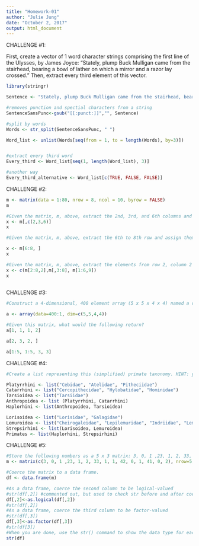 ```yaml
---
title: "Homework-01"
author: "Julie Jung"
date: "October 2, 2017"
output: html_document
---
```


CHALLENGE #1: 

First, create a vector of 1 word character strings comprising the first line of the Ulysses, by James Joyce: “Stately, plump Buck Mulligan came from the stairhead, bearing a bowl of lather on which a mirror and a razor lay crossed.” Then, extract every third element of this vector.

```r
library(stringr)

Sentence <- "Stately, plump Buck Mulligan came from the stairhead, bearing a bowl of lather on which a mirror and a razor lay crossed."

#removes punction and spectial characters from a string
SentenceSansPunc<-gsub("[[:punct:]]","", Sentence)

#split by words
Words <- str_split(SentenceSansPunc, " ")

Word_list <- unlist(Words[seq(from = 1, to = length(Words), by=3)])


#extract every third word
Every_third <- Word_list[seq(1, length(Word_list), 3)]

#another way
Every_third_alternative <- Word_list[c(TRUE, FALSE, FALSE)]

```

CHALLENGE #2: 

```r
m <- matrix(data = 1:80, nrow = 8, ncol = 10, byrow = FALSE)
m

#Given the matrix, m, above, extract the 2nd, 3rd, and 6th columns and assign them to the variable x
x <- m[,c(2,3,6)]
x

#Given the matrix, m, above, extract the 6th to 8th row and assign them to the variable x

x <- m[6:8, ]
x

#Given the matrix, m, above, extract the elements from row 2, column 2 to row 6, column 9 and assign them to the variable x
x <- c(m[2:8,2],m[,3:8], m[1:6,9])
x
  
```

CHALLENGE #3:

```r
#Construct a 4-dimensional, 400 element array (5 x 5 x 4 x 4) named a consisting of the numbers 400 to 1 (i.e., a descending series)

a <- array(data=400:1, dim=c(5,5,4,4))

#Given this matrix, what would the following return?
a[1, 1, 1, 2]

a[2, 3, 2, ]

a[1:5, 1:5, 3, 3]

```
CHALLENGE #4:

```r
#Create a list representing this (simplified) primate taxonomy. HINT: you can use lists as elements in a list.

Platyrrhini <- list("Cebidae", "Atelidae", "Pitheciidae")
Catarrhini <- list("Cercopithecidae", "Hylobatidae", "Hominidae")
Tarsioidea <- list("Tarsiidae")
Anthropoidea <- list (Platyrrhini, Catarrhini)
Haplorhini <- list(Anthropoidea, Tarsioidea)

Lorisoidea <- list("Lorisidae", "Galagidae")
Lemuroidea <- list("Cheirogaleidae", "Lepilemuridae", "Indriidae", "Lemuridae", "Daubentoniidae")
Strepsirhini <- list(Lorisoidea, Lemuroidea)
Primates <- list(Haplorhini, Strepsirhini)

```

CHALLENGE #5: 

```r

#Store the following numbers as a 5 x 3 matrix: 3, 0, 1 ,23, 1, 2, 33, 1, 1, 42, 0, 1, 41, 0, 2. Be sure to fill the matrix ROWWISE.
m <- matrix(c(3, 0, 1 ,23, 1, 2, 33, 1, 1, 42, 0, 1, 41, 0, 2), nrow=5, ncol=3, byrow=TRUE)

#Coerce the matrix to a data frame.
df <- data.frame(m)

#As a data frame, coerce the second column to be logical-valued
#str(df[,2]) #commented out, but used to check str before and after coersion
df[,2]<-as.logical(df[,2])
#str(df[,2])
#As a data frame, coerce the third column to be factor-valued
#str(df[,3])
df[,3]<-as.factor(df[,3])
#str(df[3])
#When you are done, use the str() command to show the data type for each variable in your dataframe.
str(df)
```